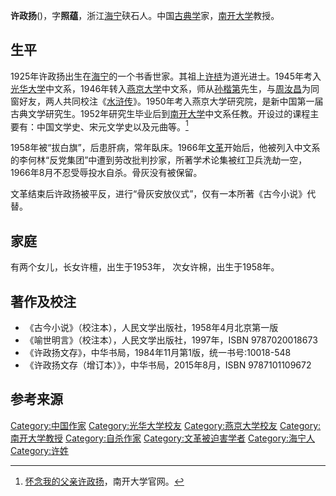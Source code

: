 '''许政扬'''({{bd|1925年||1966年}})，字'''照蕴'''，浙江[[海宁|海宁]]硖石人。中国[[古典学|古典学]]家，[[南开大学|南开大学]]教授。

==生平 ==
1925年许政扬出生在[[海宁|海宁]]的一个书香世家。其祖上[[许梿|许梿]]为道光进士。1945年考入[[光华大学|光华大学]]中文系，1946年转入[[燕京大学|燕京大学]]中文系，师从[[孙楷第|孙楷第]]先生，与[[周汝昌|周汝昌]]为同窗好友，两人共同校注《[[水浒传|水浒传]]》。1950年考入燕京大学研究院，是新中国第一届古典文学研究生。1952年研究生毕业后到[[南开大学|南开大学]]中文系任教。开设过的课程主要有：中国文学史、宋元文学史以及元曲等。<ref>[http://news.nankai.edu.cn/xs/system/2015/11/05/000254154.shtml 怀念我的父亲许政扬]{{Dead link|date=2020年1月 |bot=InternetArchiveBot |fix-attempted=yes }}，南开大学官网。</ref>

1958年被“拔白旗”，后患肝病，常年臥床。1966年[[文革|文革]]开始后，他被列入中文系的李何林“反党集团”中遭到劳改批判抄家，所著学术论集被红卫兵洗劫一空，1966年8月不忍受辱投水自杀。骨灰没有被保留。

文革结束后许政扬被平反，进行“骨灰安放仪式”，仅有一本所著《古今小说》代替。

==家庭 ==
有两个女儿，长女许檀，出生于1953年， 次女许棉，出生于1958年。

==著作及校注 ==
*《古今小说》（校注本），人民文学出版社，1958年4月北京第一版
*《喻世明言》（校注本），人民文学出版社，1997年，ISBN 9787020018673
*《许政扬文存》，中华书局，1984年11月第1版，统一书号:10018-548
*《许政扬文存（增订本）》，中华书局，2015年8月，ISBN 9787101109672

== 参考来源 ==
{{Reflist}}

{{Authority control}}
{{DEFAULTSORT:X}}
[[Category:中国作家|Category:中国作家]]
[[Category:光华大学校友|Category:光华大学校友]]
[[Category:燕京大学校友|Category:燕京大学校友]]
[[Category:南开大学教授|Category:南开大学教授]]
[[Category:自杀作家|Category:自杀作家]]
[[Category:文革被迫害学者|Category:文革被迫害学者]]
[[Category:海宁人|Category:海宁人]]
[[Category:许姓|Category:许姓]]